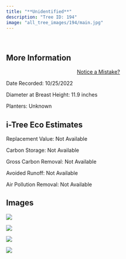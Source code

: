 ```yaml
---
title: "**Unidentified**"
description: "Tree ID: 194"
image: "all_tree_images/194/main.jpg"
---
```


<br>

## **More Information**
::: column-margin
<center><a class="button" href="https://forms.gle/W6f5nwYxrM33hF4f7">Notice a Mistake?</a></center>
:::


Date Recorded:  10/25/2022

Diameter at Breast Height:  11.9  inches

Planters:  Unknown

## **i-Tree Eco Estimates**


 Replacement Value: Not Available

 Carbon Storage: Not Available

 Gross Carbon Removal: Not Available

 Avoided Runoff: Not Available

 Air Pollution Removal: Not Available

## **Images**


 ![](all_tree_images/194/IMG_7074.jpg)

 ![](all_tree_images/194/IMG_7075.jpg)

 ![](all_tree_images/194/IMG_7076.jpg)

 ![](all_tree_images/194/main.jpg)
